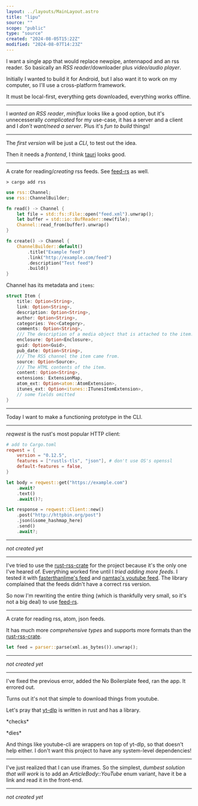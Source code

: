 ```yaml
---
layout: ../layouts/MainLayout.astro
title: "lipu"
source: ""
scope: "public"
type: "source"
created: "2024-08-05T15:22Z"
modified: "2024-08-07T14:23Z"
---
```



<NoteMeta name="lipu-idea" source="" scope="public" type="main" created="2024-08-05T15:22Z" modified="2024-08-05T15:28Z" />

I want a single app that would replace newpipe, antennapod and an rss reader. So basically an *RSS reader*/downloader plus *video/audio player*.

Initially I wanted to build it for Android, but I also want it to work on my computer, so I'll use a cross-platform framework.

It must be local-first, everything gets downloaded, everything works offline.

---

<NoteMeta name="lipu-motivation" source="" scope="public" type="main" created="2024-08-05T15:32Z" modified="2024-08-05T15:34Z" />

I *wanted an RSS reader*, *miniflux* looks like a good option, but it's unnecesserally *complicated* for my use-case, it has a server and a client and I *don't want/need a server*. Plus it's *fun to build* things!

---

<NoteMeta name="lipu-lifecycle" source="" scope="public" type="main" created="2024-08-05T15:28Z" modified="2024-08-05T15:30Z" />

The *first version* will be just a *CLI*, to test out the idea.

Then it needs a *frontend*, I think [tauri](/tauri) looks good.

---

<NoteMeta name="rust-rss-crate" source="https://docs.rs/rss/latest/rss/" scope="public" type="main" created="2024-08-05T16:03Z" modified="2024-08-07T13:48Z" />

A crate for reading/*creating* rss feeds. See [feed-rs](/feed-rs) as well.
```shell
> cargo add rss
```
```rust
use rss::Channel;
use rss::ChannelBuilder;

fn read() -> Channel {
    let file = std::fs::File::open("feed.xml").unwrap();
    let buffer = std::io::BufReader::new(file);
    Channel::read_from(buffer).unwrap()
}

fn create() -> Channel {
    ChannelBuilder::default()
        .title("Example feed")
        .link("http://example.com/feed")
        .description("Test feed")
        .build()
}
```

Channel has its metadata and `items`:
```rust
struct Item {
    title: Option<String>,
    link: Option<String>,
    description: Option<String>,
    author: Option<String>,
    categories: Vec<Category>,
    comments: Option<String>,
    /// The description of a media object that is attached to the item.
    enclosure: Option<Enclosure>,
    guid: Option<Guid>,
    pub_date: Option<String>,
    /// The RSS channel the item came from.
    source: Option<Source>,
    /// The HTML contents of the item.
    content: Option<String>,
    extensions: ExtensionMap,
    atom_ext: Option<atom::AtomExtension>,
    itunes_ext: Option<itunes::ITunesItemExtension>,
    // some fields omitted
}
```

---

<NoteMeta name="goal-for-2024-08-07" source="" scope="public" type="main" created="2024-08-07T08:27Z" modified="2024-08-07T09:43Z" />

Today I want to make a functioning prototype in the CLI.

---

<NoteMeta name="rust-reqwest-crate" source="https://docs.rs/reqwest/latest/reqwest/" scope="public" type="main" created="2024-08-07T10:06Z" modified="2024-08-07T10:13Z" />

*reqwest* is the rust's most popular HTTP client:
```toml
# add to Cargo.toml
reqwest = {
    version = "0.12.5",
    features = ["rustls-tls", "json"], # don't use OS's openssl
    default-features = false,
}
```
```rust
let body = reqwest::get("https://example.com")
    .await?
    .text()
    .await()?;

let response = reqwest::Client::new()
    .post("http://httpbin.org/post")
    .json(&some_hashmap_here)
    .send()
    .await?;
```

---

*not created yet*

---

<NoteMeta name="lipu-oopsie" source="" scope="public" type="main" created="2024-08-07T13:49Z" modified="2024-08-07T13:52Z" />

I've tried to use the [rust-rss-crate](/rust-rss-crate) for the project because it's the only one I've heared of. Everything worked fine until I *tried adding more feeds*. I tested it with [fasterthanlime's feed](https://fasterthanli.me/index.xml) and [namtao's youtube feed](https://www.youtube.com/feeds/videos.xml?channel_id=UCMHZ1P2iYimObhtHKfPz7gw). The library complained that the feeds didn't have a correct rss version.

So now I'm rewriting the entire thing (which is thankfully very small, so it's not a big deal) to use [feed-rs](/feed-rs).

---

<NoteMeta name="feed-rs" source="https://docs.rs/feed-rs/2.1.0/feed_rs/index.html" scope="public" type="main" created="2024-08-07T12:50Z" modified="2024-08-07T13:49Z" />

A crate for reading rss, atom, json feeds.

It has much more *comprehensive types* and supports more formats than the [rust-rss-crate](/rust-rss-crate).

```rust
let feed = parser::parse(xml.as_bytes()).unwrap();
```

---

*not created yet*

---

<NoteMeta name="no-videos-though" source="" scope="public" type="main" created="2024-08-07T14:13Z" modified="2024-08-07T14:19Z" />

I've fixed the previous error, added the No Boilerplate feed, ran the app. It errored out.

Turns out it's not that simple to download things from youtube.

Let's pray that [yt-dlp](/yt-dlp) is written in rust and has a library.

\*checks\*

\*dies\*

And things like youtube-cli are wrappers on top of yt-dlp, so that doesn't help either. I don't want this project to have any system-level dependencies!

---

<NoteMeta name="no-videos-solution-0" source="" scope="public" type="main" created="2024-08-07T14:18Z" modified="2024-08-07T14:21Z" />

I've just realized that I can use iframes. So the simplest, *dumbest solution that will work* is to add an *ArticleBody::YouTube* enum variant, have it be a link and read it in the front-end.

---

*not created yet*